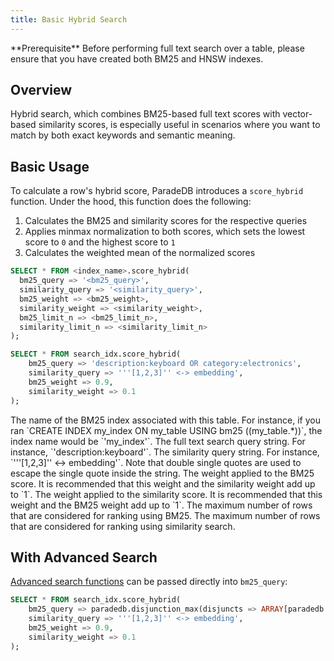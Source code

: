 ```yaml
---
title: Basic Hybrid Search
---
```


<Note>
  **Prerequisite** Before performing full text search over a table, please
  ensure that you have created both BM25 and HNSW indexes.
</Note>

## Overview

Hybrid search, which combines BM25-based full text scores with vector-based
similarity scores, is especially useful in scenarios where you want to match by both
exact keywords and semantic meaning.

## Basic Usage

To calculate a row's hybrid score, ParadeDB introduces a `score_hybrid` function. Under the hood,
this function does the following:

1. Calculates the BM25 and similarity scores for the respective queries
2. Applies minmax normalization to both scores, which sets the lowest score to `0` and the highest score to `1`
3. Calculates the weighted mean of the normalized scores

```sql
SELECT * FROM <index_name>.score_hybrid(
  bm25_query => '<bm25_query>',
  similarity_query => '<similarity_query>',
  bm25_weight => <bm25_weight>,
  similarity_weight => <similarity_weight>,
  bm25_limit_n => <bm25_limit_n>,
  similarity_limit_n => <similarity_limit_n>
);
```

<Accordion title="Example Usage">

```sql
SELECT * FROM search_idx.score_hybrid(
    bm25_query => 'description:keyboard OR category:electronics',
    similarity_query => '''[1,2,3]'' <-> embedding',
    bm25_weight => 0.9,
    similarity_weight => 0.1
);
```

</Accordion>

<ParamField body="index_name" required>
  The name of the BM25 index associated with this table. For instance, if you
  ran `CREATE INDEX my_index ON my_table USING bm25 ((my_table.*))`, the index
  name would be `'my_index'`.
</ParamField>
<ParamField body="bm25_query" required>
  The full text search query string. For instance, `'description:keyboard'`.
</ParamField>
<ParamField body="similarity_query" required>
  The similarity query string. For instance, `'''[1,2,3]'' <-> embedding'`.
  Note that double single quotes are used to escape the single quote inside the string.
</ParamField>
<ParamField body="bm25_weight" default={0.5}>
  The weight applied to the BM25 score. It is recommended that this weight and the similarity weight
  add up to `1`.
</ParamField>
<ParamField body="similarity_weight" default={0.5}>
  The weight applied to the similarity score. It is recommended that this weight and the BM25 weight
  add up to `1`.
</ParamField>
<ParamField body="bm25_limit_n" default={100}>
  The maximum number of rows that are considered for ranking using BM25.
</ParamField>
<ParamField body="similarity_limit_n" default={100}>
  The maximum number of rows that are considered for ranking using similarity search.
</ParamField>

## With Advanced Search

[Advanced search functions](api-reference/full-text/complex) can be passed directly into `bm25_query`:

```sql
SELECT * FROM search_idx.score_hybrid(
    bm25_query => paradedb.disjunction_max(disjuncts => ARRAY[paradedb.parse('description:shoes')]),
    similarity_query => '''[1,2,3]'' <-> embedding',
    bm25_weight => 0.9,
    similarity_weight => 0.1
);
```
